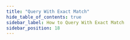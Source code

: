 ```yaml
---
title: "Query With Exact Match"
hide_table_of_contents: true
sidebar_label: How to Query With Exact Match
sidebar_position: 18
---
```





<LanguageSwitcher supportedLanguages={supportedLanguages} />

<LanguageContent language="csharp">
   <HowToQueryWithExactMatchCsharp />
</LanguageContent>

<LanguageContent language="java">
   <HowToQueryWithExactMatchJava />
</LanguageContent>

<LanguageContent language="nodejs">
   <HowToQueryWithExactMatchNodejs />
</LanguageContent>


<!---
### Session
- [How to Query](../../../client-api/session/querying/how-to-query)
- [How to Use Search](../../../client-api/session/querying/how-to-use-search)
- [How to Use Regex](../../../client-api/session/querying/how-to-use-regex)


-->